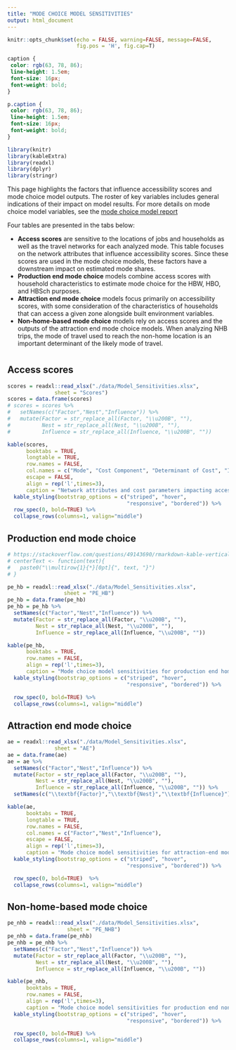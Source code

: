 ```yaml
---
title: "MODE CHOICE MODEL SENSITIVITIES"
output: html_document
---
```


```r
knitr::opts_chunk$set(echo = FALSE, warning=FALSE, message=FALSE, 
                      fig.pos = 'H', fig.cap=T)
```

```css
caption {
 color: rgb(63, 78, 86);
 line-height: 1.5em;
 font-size: 16px;
 font-weight: bold;
}

p.caption {
 color: rgb(63, 78, 86);
 line-height: 1.5em;
 font-size: 16px;
 font-weight: bold;
}
```

```r
library(knitr)
library(kableExtra)
library(readxl)
library(dplyr)
library(stringr)
```

This page highlights the factors that influence accessibility scores and mode
choice model outputs. The roster of key variables includes general indications
of their impact on model results. For more details on mode choice model
variables, see the [mode choice model report](./Mode_Choice_Report.html)

Four tables are presented in the tabs below:

 - **Access scores** are sensitive to the locations of jobs and households
 as well as the travel networks for each analyzed mode. This table focuses
 on the network attributes that influence accessibility scores. Since these
 scores are used in the mode choice models, these factors have a downstream
 impact on estimated mode shares.
 - **Production end mode choice** models combine access scores with household
 characteristics to estimate mode choice for the HBW, HBO, and HBSch purposes.
 - **Attraction end mode choice** models focus primarily on accessibility scores,
 with some consideration of the characteristics of households that can access
 a given zone alongside built environment variables.
 - **Non-home-based mode choice** models rely on access scores and the outputs
 of the attraction end mode choice models. When analyzing NHB trips, the mode of
 travel used to reach the non-home location is an important determinant of the
 likely mode of travel.

# {.tabset}

## Access scores
```r
scores = readxl::read_xlsx("./data/Model_Sensitivities.xlsx",
               sheet = "Scores")
scores = data.frame(scores)
# scores = scores %>%
#   setNames(c("Factor","Nest","Influence")) %>%
#   mutate(Factor = str_replace_all(Factor, "\\u200B", ""),
#          Nest = str_replace_all(Nest, "\\u200B", ""),
#          Influence = str_replace_all(Influence, "\\u200B", ""))

kable(scores,
      booktabs = TRUE,
      longtable = TRUE,
      row.names = FALSE,
      col.names = c("Mode", "Cost Component", "Determinant of Cost", "Influence"),
      escape = FALSE,
      align = rep('l',times=3),
      caption = "Network attributes and cost parameters impacting accessibility scores") %>%
  kable_styling(bootstrap_options = c("striped", "hover",
                                      "responsive", "bordered")) %>%
  row_spec(0, bold=TRUE) %>% 
  collapse_rows(columns=1, valign="middle")
```

## Production end mode choice

```r
# https://stackoverflow.com/questions/49143690/rmarkdown-kable-vertically-align-cells
# centerText <- function(text){
#   paste0("\\multirow{1}{*}[0pt]{", text, "}")
# }

pe_hb = readxl::read_xlsx("./data/Model_Sensitivities.xlsx",
                  sheet = "PE_HB")
pe_hb = data.frame(pe_hb)
pe_hb = pe_hb %>%
  setNames(c("Factor","Nest","Influence")) %>%
  mutate(Factor = str_replace_all(Factor, "\\u200B", ""),
         Nest = str_replace_all(Nest, "\\u200B", ""),
         Influence = str_replace_all(Influence, "\\u200B", ""))

kable(pe_hb,
      booktabs = TRUE,
      row.names = FALSE,
      align = rep('l',times=3),
      caption = "Mode choice model sensitivities for production end home-based models") %>%
  kable_styling(bootstrap_options = c("striped", "hover",
                                      "responsive", "bordered")) %>%

  row_spec(0, bold=TRUE) %>% 
  collapse_rows(columns=1, valign="middle")
```

## Attraction end mode choice

```r
ae = readxl::read_xlsx("./data/Model_Sensitivities.xlsx",
               sheet = "AE")
ae = data.frame(ae)
ae = ae %>%
  setNames(c("Factor","Nest","Influence")) %>%
  mutate(Factor = str_replace_all(Factor, "\\u200B", ""),
         Nest = str_replace_all(Nest, "\\u200B", ""),
         Influence = str_replace_all(Influence, "\\u200B", "")) %>%
  setNames(c("\\textbf{Factor}","\\textbf{Nest}","\\textbf{Influence}"))

kable(ae,
      booktabs = TRUE,
      longtable = TRUE,
      row.names = FALSE,
      col.names = c("Factor","Nest","Influence"),
      escape = FALSE,
      align = rep('l',times=3),
      caption = "Mode choice model sensitivities for attraction-end models") %>%
  kable_styling(bootstrap_options = c("striped", "hover",
                                      "responsive", "bordered")) %>%

  row_spec(0, bold=TRUE)  %>% 
  collapse_rows(columns=1, valign="middle")
```

## Non-home-based mode choice

```r
pe_nhb = readxl::read_xlsx("./data/Model_Sensitivities.xlsx",
                   sheet = "PE_NHB")
pe_nhb = data.frame(pe_nhb)
pe_nhb = pe_nhb %>%
  setNames(c("Factor","Nest","Influence")) %>%
  mutate(Factor = str_replace_all(Factor, "\\u200B", ""),
         Nest = str_replace_all(Nest, "\\u200B", ""),
         Influence = str_replace_all(Influence, "\\u200B", ""))

kable(pe_nhb,
      booktabs = TRUE,
      row.names = FALSE,
      align = rep('l',times=3),
      caption = "Mode choice model sensitivities for production end non-home-based models") %>%
  kable_styling(bootstrap_options = c("striped", "hover",
                                      "responsive", "bordered")) %>%

  row_spec(0, bold=TRUE) %>% 
  collapse_rows(columns=1, valign="middle")
```




